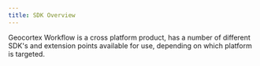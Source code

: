 ```yaml
---
title: SDK Overview
---
```



Geocortex Workflow is a cross platform product, has a number of different SDK's and extension points available for use, depending on which platform is targeted.

<UseCaseContainer>
    <UseCaseCard
        title="Web Applications SDK"
        description="Extend Geocortex Workflow for Web Applications"
        link="getting-started-web"
    />
    <UseCaseCard
        title="Geocortex Mobile SDK"
        description="Extend Geocortex Workflow in Geocortex Mobile"
        link="getting-started-mobile"
    />
    <UseCaseCard
        title="Geocortex Workflow Server"
        description="Extend Geocortex Workflow Server"
        link="getting-started-server"
    />
</UseCaseContainer>
